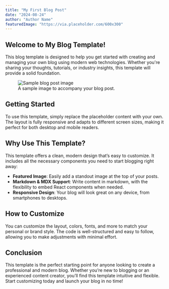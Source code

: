 ```yaml
---
title: "My First Blog Post"
date: "2024-08-24"
author: "Author Name"
featuredImage: "https://via.placeholder.com/600x300"
---
```


## Welcome to My Blog Template!

This blog template is designed to help you get started with creating and managing your own blog using modern web technologies. Whether you're sharing your thoughts, tutorials, or industry insights, this template will provide a solid foundation.

<figure className="float-left mr-4 mb-2">
  <img 
    src="https://via.placeholder.com/600x300" 
    alt="Sample blog post image" 
    className="w-full max-w-sm h-auto rounded-lg"
  />
  <figcaption className="text-center text-xs text-gray-500 dark:text-gray-400 mt-2">
    A sample image to accompany your blog post.
  </figcaption>
</figure>

## Getting Started

To use this template, simply replace the placeholder content with your own. The layout is fully responsive and adapts to different screen sizes, making it perfect for both desktop and mobile readers.

## Why Use This Template?

This template offers a clean, modern design that’s easy to customize. It includes all the necessary components you need to start blogging right away:

- **Featured Image**: Easily add a standout image at the top of your posts.
- **Markdown & MDX Support**: Write content in markdown, with the flexibility to embed React components when needed.
- **Responsive Design**: Your blog will look great on any device, from smartphones to desktops.

## How to Customize

You can customize the layout, colors, fonts, and more to match your personal or brand style. The code is well-structured and easy to follow, allowing you to make adjustments with minimal effort.

## Conclusion

This template is the perfect starting point for anyone looking to create a professional and modern blog. Whether you’re new to blogging or an experienced content creator, you’ll find this template intuitive and flexible. Start customizing today and launch your blog in no time!
